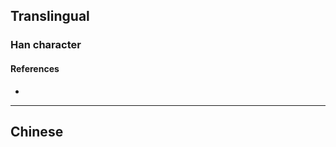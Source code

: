 {{character info}}
==Translingual==

===Han character===
{{Han char|rn=18|rad=刀|as=17|sn=19|four=|canj=TJSH|ids=⿱薛刀}}

====References====
* {{Han ref|kx=0145.350|hdz=10362.150|uh=3511|ud=13585}}

----

==Chinese==
{{zh-see|㓼|v}}